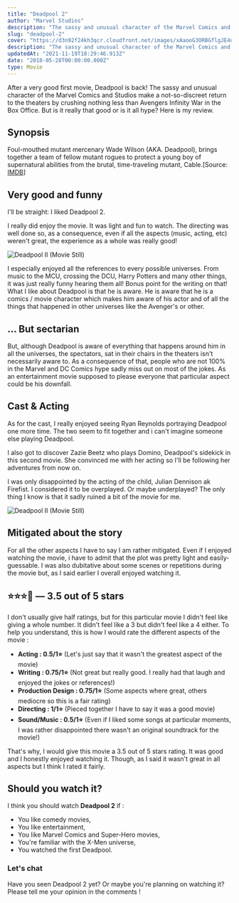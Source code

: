 ```yaml
---
title: "Deadpool 2"
author: "Marvel Studios"
description: "The sassy and unusual character of the Marvel Comics and Studios make a not-so-discreet return to the theaters."
slug: "deadpool-2"
cover: "https://d3n92f24kh3qcr.cloudfront.net/images/xAaooG3ORBGflgJE4uDx.jpg"
description: "The sassy and unusual character of the Marvel Comics and Studios make a not-so-discreet return to the theaters."
updatedAt: "2021-11-19T18:29:46.913Z"
date: "2018-05-28T00:00:00.000Z"
type: Movie
---
```


After a very good first movie, Deadpool is back! The sassy and unusual character of the Marvel Comics and Studios make a not-so-discreet return to the theaters by crushing nothing less than Avengers Infinity War in the Box Office. But is it really that good or is it all hype? Here is my review.

## Synopsis

Foul-mouthed mutant mercenary Wade Wilson (AKA. Deadpool), brings together a team of fellow mutant rogues to protect a young boy of supernatural abilities from the brutal, time-traveling mutant, Cable.\[Source: [IMDB](https://www.imdb.com/title/tt5463162/)\]

<YouTubePlayer id='D86RtevtfrA' />

## Very good and funny

I'll be straight: I liked Deadpool 2.

I really did enjoy the movie. It was light and fun to watch. The directing was well done so, as a consequence, even if all the aspects (music, acting, etc)  weren't great, the experience as a whole was really good!

![Deadpool II (Movie Still)](https://d3n92f24kh3qcr.cloudfront.net/images/TpFgZhUmTaqLrnQ34ml5.jpg)

I especially enjoyed all the references to every possible universes. From music to the MCU, crossing the DCU, Harry Potters and many other things, it was just really funny hearing them all! Bonus point for the writing on that! What I like about Deadpool is that he is aware. He is aware that he is a comics / movie character which makes him aware of his actor and of all the things that happened in other universes like the Avenger's or other.

## ... But sectarian

But, although Deadpool is aware of everything that happens around him in all the universes, the spectators, sat in their chairs in the theaters isn't necessarily aware to. As a consequence of that, people who are not 100% in the Marvel and DC Comics hype sadly miss out on most of the jokes. As an entertainment movie supposed to please everyone that particular aspect could be his downfall.

## Cast & Acting

As for the cast, I really enjoyed seeing Ryan Reynolds portraying Deadpool one more time. The two seem to fit together and i can't imagine someone else playing Deadpool.

I also got to discover Zazie Beetz who plays Domino, Deadpool's sidekick in this second movie. She convinced me with her acting so I'll be following her adventures from now on.

I was only disappointed by the acting of the child, Julian Dennison ak Firefist. I considered it to be overplayed. Or maybe underplayed? The only thing I know is that it sadly ruined a bit of the movie for me.

![Deadpool II (Movie Still)](https://d3n92f24kh3qcr.cloudfront.net/images/coyHhwAMQO6mwIQ3Iwbg.jpg)

## Mitigated about the story

For all the other aspects I have to say I am rather mitigated. Even if I enjoyed watching the movie, i have to admit that the plot was pretty light and easily-guessable. I was also dubitative about some scenes or repetitions during the movie but, as I said earlier I overall enjoyed watching it.

## ⭐️⭐️⭐️🌟 — 3.5 out of 5 stars

I don't usually give half ratings, but for this particular movie I didn't feel like giving a whole number. It didn't feel like a 3 but didn't feel like a 4 either. To help you understand, this is how I would rate the different aspects of the movie :

-   **Acting : 0.5/1⭐️** (Let's just say that it wasn't the greatest aspect of the movie)
-   **Writing : 0.75/1⭐️** (Not great but really good. I really had that laugh and enjoyed the jokes or references!)
-   **Production Design : 0.75/1⭐️** (Some aspects where great, others mediocre so this is a fair rating)
-   **Directing : 1/1⭐️** (Pieced together I have to say it was a good movie)
-   **Sound/Music : 0.5/1⭐️** (Even if I liked some songs at particular moments, I was rather disappointed there wasn't an original soundtrack for the movie!)

That's why, I would give this movie a 3.5 out of 5 stars rating. It was good and I honestly enjoyed watching it. Though, as I said it wasn't great in all aspects but I think I rated it fairly.

## Should you watch it?

I think you should watch **Deadpool 2** if :

-   You like comedy movies,
-   You like entertainment,
-   You like Marvel Comics and Super-Hero movies,
-   You're familiar with the X-Men universe,
-   You watched the first Deadpool.

### Let's chat

Have you seen Deadpool 2 yet? Or maybe you're planning on watching it? Please tell me your opinion in the comments !
